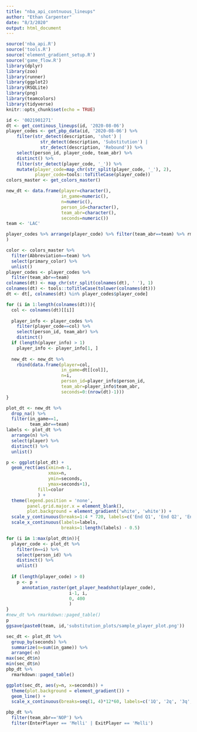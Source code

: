 ```yaml
---
title: "nba_api_contnuous_lineups"
author: "Ethan Carpenter"
date: "8/3/2020"
output: html_document
---
```


```r
source('nba_api.R')
source('tools.R')
source('element_gradient_setup.R')
source('game_flow.R')
library(dplyr)
library(zoo)
library(runner)
library(ggplot2)
library(RSQLite)
library(png)
library(teamcolors)
library(tidyverse)
knitr::opts_chunk$set(echo = TRUE)
```

```r
id <- '0021901271'
dt <- get_continous_lineups(id, '2020-08-06')
player_codes <- get_pbp_data(id, '2020-08-06') %>%
    filter(str_detect(description, 'shot') |
             str_detect(description, 'Substitution') |
             str_detect(description, 'Rebound')) %>%
    select(person_id, player_code, team_abr) %>%
    distinct() %>%
    filter(str_detect(player_code, '_')) %>%
    mutate(player_code=map_chr(str_split(player_code, '_'), 2),
           player_code=tools::toTitleCase(player_code))
colors_master <- get_colors_master()

new_dt <- data.frame(player=character(),
                     in_game=numeric(),
                     n=numeric(),
                     person_id=character(),
                     team_abr=character(),
                     seconds=numeric())
team <- 'LAC'

player_codes %>% arrange(player_code) %>% filter(team_abr==team) %>% rmarkdown::paged_table(
)
```



```r
color <- colors_master %>%
  filter(Abbreviation==team) %>%
  select(primary_color) %>%
  unlist()
player_codes <- player_codes %>%
  filter(team_abr==team)
colnames(dt) <- map_chr(str_split(colnames(dt), ' '), 1)
colnames(dt) <- tools::toTitleCase(tolower(colnames(dt)))
dt <- dt[, colnames(dt) %in% player_codes$player_code]

for (i in 1:length(colnames(dt))){
  col <- colnames(dt)[[i]]
  
  player_info <- player_codes %>%
    filter(player_code==col) %>%
    select(person_id, team_abr) %>%
    distinct()
  if (length(player_info) > 1)
    player_info <- player_info[1, ]
  
  new_dt <- new_dt %>%
    rbind(data.frame(player=col,
                     in_game=dt[[col]],
                     n=i,
                     person_id=player_info$person_id,
                     team_abr=player_info$team_abr,
                     seconds=0:(nrow(dt)-1)))
}

plot_dt <- new_dt %>%
  drop_na() %>%
  filter(in_game==1,
         team_abr==team)
labels <- plot_dt %>% 
  arrange(n) %>%
  select(player) %>% 
  distinct() %>%
  unlist()

p <- ggplot(plot_dt) +
  geom_rect(aes(xmin=n-1,
                xmax=n,
                ymin=seconds,
                ymax=seconds+1),
            fill=color
            ) +
  theme(legend.position = 'none',
        panel.grid.major.x = element_blank(),
        plot.background = element_gradient('white', 'white')) +
  scale_y_continuous(breaks=1:4 * 720, labels=c('End Q1', 'End Q2', 'End Q3', 'End Q4')) +
  scale_x_continuous(labels=labels,
                     breaks=1:length(labels) - 0.5)

for (i in 1:max(plot_dt$n)){
  player_code <- plot_dt %>%
    filter(n==i) %>%
    select(person_id) %>%
    distinct() %>%
    unlist()
  
  if (length(player_code) > 0)
    p <- p +
      annotation_raster(get_player_headshot(player_code),
                        i-1, i,
                        0, 400
                        )
}
#new_dt %>% rmarkdown::paged_table()
p
ggsave(paste0(team, id,'substitution_plots/sample_player_plot.png'))
```
```r
sec_dt <- plot_dt %>%
  group_by(seconds) %>%
  summarize(n=sum(in_game)) %>%
  arrange(-n)
max(sec_dt$n)
min(sec_dt$n)
pbp_dt %>%
  rmarkdown::paged_table()

ggplot(sec_dt, aes(y=n, x=seconds)) +
  theme(plot.background = element_gradient()) +
  geom_line() +
  scale_x_continuous(breaks=seq(1, 4)*12*60, labels=c('1Q', '2q', '3q', '4q'))
```
```r
pbp_dt %>%
  filter(team_abr=='NOP') %>%
  filter(EnterPlayer == 'Melli' | ExitPlayer == 'Melli')
```

